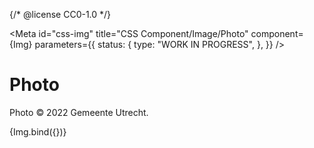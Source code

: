 {/* @license CC0-1.0 */}


<Meta
  id="css-img"
  title="CSS Component/Image/Photo"
  component={Img}
  parameters={{
    status: {
      type: "WORK IN PROGRESS",
    },
  }}
/>

# Photo

Photo © 2022 Gemeente Utrecht.

<Canvas>
  <Story
    name="Photo"
    args={{
      src: "example/photo-nijntje-vuelta.jpg",
      width: 2048,
      height: 1536,
      photo: true,
      alt: "Nijntje mascotte met Vuelta 2022 t-shirt bij het Utrecht stadskantoor",
    }}
  >
    {Img.bind({})}
  </Story>
</Canvas>

